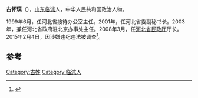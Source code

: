 '''古怀璞'''（{{bd|1956年|12月||}}），[[山东|山东]][[临沭|临沭]]人，中华人民共和国政治人物。

1999年6月，任河北省接待办公室主任。2001年，任河北省委副秘书长。2003年，兼任河北省政府驻北京办事处主任。2008年3月，任[[河北省民政厅|河北省民政厅]]厅长。2015年2月4日，因涉嫌违纪违法被调查<ref>{{cite news|title=河北省民政厅厅长古怀璞接受组织调查|url=http://www.ccdi.gov.cn/jlsc/201501/t20150128_50719.html|accessdate=2015-02-04|newspaper=中央纪委监察部网站|archive-date=2015-09-23|archive-url=https://web.archive.org/web/20150923221649/http://www.ccdi.gov.cn/jlsc/201501/t20150128_50719.html|dead-url=no}}</ref>。

==参考==
{{reflist}}
{{中国政治人物小作品}}
{{中共十八大以来的反腐败工作}}

[[Category:古姓|Category:古姓]]
[[Category:临沭人|Category:临沭人]]
